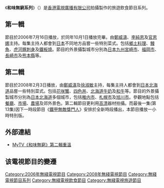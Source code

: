 {{無綫節目
| 中文節目名=和味無窮系列
| 英文節目名={{lang|en|Delicious Japan Series}}
| 圖像=[[File:HK_TVB_Delicious_Japan_Ident.jpg|250px]]
| 翡翠台首播日期=第1輯：2006年7月16日-10月1日<br/>第2輯：2008年2月3日-5月11日
| 翡翠台首播時間=第1輯：<br/>逢星期日 20:00-20:30 (連廣告)<br/>10月1日 20:00-21:00 (連廣告)<br/>第2輯：<br/>逢星期日 20:00-20:30 (連廣告)<br/>5月11日 20:00-21:00 (連廣告)
| 高清翡翠台首播日期=第2輯：2008年2月3日-5月11日
| 高清翡翠台首播時間=第2輯：<br/>逢星期日 20:00-20:30 (連廣告)<br/>5月11日 20:00-21:00 (連廣告)
| 集數=第1輯：12 / 第2輯：13
| 類型=旅遊飲食
| 外景={{JAP}}
| 製作公司=[[香港|香港]][[電視廣播有限公司|電視廣播有限公司]]
| 主持=第1輯：[[鄭威濤|鄭威濤]]、[[李純恩|李純恩]]、[[官恩娜|官恩娜]]<br/>第2輯：[[鄭威濤|鄭威濤]]、[[徐淑敏|徐淑敏]]
}}
《'''和味無窮系列'''》（{{lang-en|'''Delicious Japan Series'''}}）是[[香港|香港]][[電視廣播有限公司|電視廣播有限公司]]拍攝製作的旅遊飲食節目系列。

==第一輯==
節目於2006年7月16日播放，於同年10月1日播放完畢。由[[鄭威濤|鄭威濤]]、[[李純恩|李純恩]]及[[官恩娜|官恩娜]]主持。每集主持人都會到[[日本|日本]]不同地方品嘗一些特別菜式。包括[[鄉土料理|鄉土料理]]、[[鰻魚|鰻魚]]、[[虎河豚|虎河豚]][[刺身|刺身]]及[[鐵板燒|鐵板燒]]。節目的外景攝製城市分別為[[日本|日本]][[九州_(日本)|九州]][[宮崎市|宮崎市]]、[[福岡市|福岡市]]、[[長崎市|長崎市]]及[[熊本縣|熊本縣]]等。

==第二輯==
節目於2008年2月3日播放，由[[鄭威濤|鄭威濤]]及[[徐淑敏|徐淑敏]]主持，每集主持人都會到[[日本|日本]][[北海道|北海道]]品嘗一些特別菜式。包括[[花咲蟹|花咲蟹]]、[[四色丼|四色丼]]、[[北海道牛奶|北海道牛奶]]及[[和牛|和牛]]等。節目的外景攝製城市分別為[[日本|日本]][[北海道|北海道]]多個城市，包括[[稚内市|稚内市]]、[[札幌市|札幌市]]及[[旭川市|旭川市]]。參觀地點包括[[餐廳|餐廳]]、[[市場|市場]]、[[農場|農場]]及郊外景色。第二輯節目更利用[[高清|高清]]器材拍攝。而最後一集(第13集)因下一時段節目《[[鐵甲無敵獎門人|鐵甲無敵獎門人]]》安排於全新時段播出，本節目播放一小時特別版。

==外部連結==
*[http://mytv.tvb.com/foodandtravel/deliciousjapan2 MyTV《和味無窮》第二輯重溫]{{dead link|date=2017年12月 |bot=InternetArchiveBot |fix-attempted=yes }}

==该電視節目的變遷==
{{電視節目的變遷
|電視台={{HK}}[[無綫電視|無綫電視]][[翡翠台|翡翠台]]
|播放檔次=星期日 20:00-20:30 時段
|節目名稱=和味無窮 (第一輯)<br/>(第1-11集)<br/>(2006.07.16 - 2006.09.24)
|上一節目=[[近廚得食|近廚得食]] (第二輯)<br/>(2006.04.02 - 2006.07.09)
|下一節目=和味無窮 (第一輯)<br/>(第12集)<br/>(2006.10.01)<span style="font-size:smaller;">(20:00-21:00)</span>
|2電視台={{HK}}[[無綫電視|無綫電視]][[翡翠台|翡翠台]]
|2播放檔次=星期日 20:00-21:00 時段
|2節目名稱=和味無窮 (第一輯)<br/>(第12集)<br/>(2006.10.01)
|2上一節目=和味無窮 (第一輯)<br/>(第1-11集)<br/>(2006.07.16 - 2006.09.24)<span style="font-size:smaller;">(20:00-20:30)</span>
----[[美女廚房_(第一輯)|美女廚房Khob Khun Krup]]<br/>(2006.09.24)<span style="font-size:smaller;">(20:30-21:30)</span>
|2下一節目=[[花好月圓|花好月圓]]<br/>(2006.10.08)<span style="font-size:smaller;">(19:35-21:30)</span>
|3電視台={{HK}}[[無綫電視|無綫電視]][[翡翠台|翡翠台]]、[[高清翡翠台|高清翡翠台]]
|3播放檔次=星期日 20:00-20:30 時段
|3節目名稱=和味無窮 (第二輯)<br/>(第1-2集)<br/>(2008.02.03 - 2008.02.10)
|3上一節目=[[野蠻奶奶大戰戈師奶|野蠻奶奶大戰戈師奶]]加料大結局<br/>(2008.01.27)<span style="font-size:smaller;">(20:00-20:15)</span>
----[[野蠻奶奶大戰戈師奶|野蠻奶奶大戰戈師奶]] (大結局)<br/>(香港首播版第19集，原裝版第19-20集)<br/>(2008.01.27)<span style="font-size:smaller;">(20:15-22:15)</span>
|3下一節目=雪中送暖<br/>(2008.02.17)<span style="font-size:smaller;">(20:00-22:30)</span>
|4電視台={{HK}}[[無綫電視|無綫電視]][[翡翠台|翡翠台]]、[[高清翡翠台|高清翡翠台]]
|4播放檔次=星期日 20:00-20:30 時段
|4節目名稱=和味無窮 (第二輯)<br/>(第3集)<br/>(2008.02.24)
|4上一節目=雪中送暖<br/>(2008.02.17)<span style="font-size:smaller;">(20:00-22:30)</span>
|4下一節目=萬人追思·最後致敬—我們的肥姐<br/>(2008.03.02)<span style="font-size:smaller;">(20:00-21:30)</span>
|5電視台={{HK}}[[無綫電視|無綫電視]][[翡翠台|翡翠台]]、[[高清翡翠台|高清翡翠台]]
|5播放檔次=星期日 20:00-20:30 時段
|5節目名稱=和味無窮 (第二輯)<br/>(第4-12集)<br/>(2008.03.09 - 2008.05.04)
|5上一節目=萬人追思·最後致敬—我們的肥姐<br/>(2008.03.02)<span style="font-size:smaller;">(20:00-21:30)</span>
|5下一節目=和味無窮 (第二輯)<br/>(第13集)<br/>(2008.05.11)<span style="font-size:smaller;">(20:00-21:00)</span>
|6電視台={{HK}}[[無綫電視|無綫電視]][[翡翠台|翡翠台]]、[[高清翡翠台|高清翡翠台]]
|6播放檔次=星期日 20:00-21:00 時段
|6節目名稱=和味無窮 (第二輯)<br/>(第13集)<br/>(2008.05.11)
|6上一節目=和味無窮 (第二輯)<br/>(第4-12集)<br/>(2008.03.09 - 2008.05.04)<span style="font-size:smaller;">(20:00-20:30)</span>
----[[鐵甲無敵獎門人|鐵甲無敵獎門人]]<br/>(第3-5集)<br/>(2008.04.20 - 2008.05.04)<span style="font-size:smaller;">(20:30-21:30)</span>
|6下一節目=眾志成城抗震救災：<br/>七百萬人的愛心<br/>(2008.05.18)<span style="font-size:smaller;">(20:00-22:30)</span>
}}

[[Category:2006年無綫電視節目|Category:2006年無綫電視節目]]
[[Category:2008年無綫電視節目|Category:2008年無綫電視節目]]
[[Category:無綫電視節目系列|Category:無綫電視節目系列]]
[[Category:無綫電視飲食節目|Category:無綫電視飲食節目]]
[[Category:無綫電視旅遊節目|Category:無綫電視旅遊節目]]